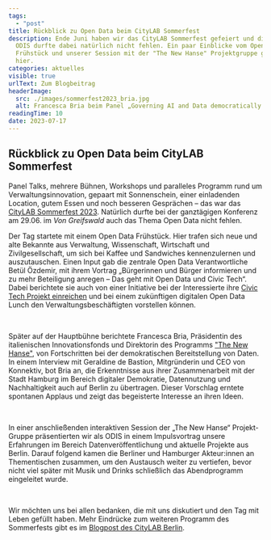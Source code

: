 ```yaml
---
tags:
  - "post"
title: Rückblick zu Open Data beim CityLAB Sommerfest
description: Ende Juni haben wir das CityLAB Sommerfest gefeiert und die
  ODIS durfte dabei natürlich nicht fehlen. Ein paar Einblicke vom Open Data
  Frühstück und unserer Session mit der "The New Hanse" Projektgruppe gibt es
  hier.
categories: aktuelles
visible: true
urlText: Zum Blogbeitrag
headerImage:
  src: ./images/sommerfest2023_bria.jpg
  alt: Francesca Bria beim Panel „Governing AI and Data democratically putting it at the service of People and the Planet“ (Foto bei Florian Reimann)
readingTime: 10
date: 2023-07-17
---
```



## Rückblick zu Open Data beim CityLAB Sommerfest

Panel Talks, mehrere Bühnen, Workshops und paralleles Programm rund um Verwaltungsinnovation, gepaart mit Sonnenschein, einer einladenden Location, gutem Essen und noch besseren Gesprächen – das war das [CityLAB Sommerfest 2023](https://citylab-berlin.org/de/events/citylab-sommerfest-2023/). Natürlich durfte bei der ganztägigen Konferenz am 29.06. im _Von Greifswald_ auch das Thema Open Data nicht fehlen.

Der Tag startete mit einem Open Data Frühstück. Hier trafen sich neue und alte Bekannte aus Verwaltung, Wissenschaft, Wirtschaft und Zivilgesellschaft, um sich bei Kaffee und Sandwiches kennenzulernen und auszutauschen. Einen Input gab die zentrale Open Data Verantwortliche Betül Özdemir, mit ihrem Vortrag „Bürgerinnen und Bürger informieren und zu mehr Beteiligung anregen – Das geht mit Open Data und Civic Tech“. Dabei berichtete sie auch von einer Initiative bei der Interessierte ihre [Civic Tech Projekt einreichen](https://mein.berlin.de/projekte/civic-tech-projekte-aus-berlin-mit-open-data/) und bei einem zukünftigen digitalen Open Data Lunch den Verwaltungsbeschäftigten vorstellen können.

<ImageSection src="sommerfest2023_klemens.jpg" fullWidth withShadow />

<ImageSection
  src="sommerfest2023_betuel.jpg"
  caption="Moderator Klemens Maget und Betül Özdemir als Vortragende beim Open Data Frühstück (Fotos: Florian Reimann)"
/>

<br />

Später auf der Hauptbühne berichtete Francesca Bria, Präsidentin des italienischen Innovationsfonds und Direktorin des Programms ["The New Hanse"](https://thenew.institute/en/programs/the-new-hanse), von Fortschritten bei der demokratischen Bereitstellung von Daten. In einem Interview mit Geraldine de Bastion, Mitgründerin und CEO von Konnektiv, bot Bria an, die Erkenntnisse aus ihrer Zusammenarbeit mit der Stadt Hamburg im Bereich digitaler Demokratie, Datennutzung und Nachhaltigkeit auch auf Berlin zu übertragen. Dieser Vorschlag erntete spontanen Applaus und zeigt das begeisterte Interesse an ihren Ideen.

<ImageSection
  src="sommerfest2023_bria.jpg"
  caption="Francesca Bria beim Panel „Governing AI and Data democratically putting it at the service of People and the Planet“ (Foto: Florian Reimann)"
/>

<br />

In einer anschließenden interaktiven Session der „The New Hanse“ Projekt-Gruppe präsentierten wir als ODIS in einem Impulsvortrag unsere Erfahrungen im Bereich Datenveröffentlichung und aktuelle Projekte aus Berlin. Darauf folgend kamen die Berliner und Hamburger Akteur:innen an Thementischen zusammen, um den Austausch weiter zu vertiefen, bevor nicht viel später mit Musik und Drinks schließlich das Abendprogramm eingeleitet wurde.

<ImageSection src="sommerfest2023_session.jpg" />

<ImageSection
  src="sommerfest2023_lisa.jpg"
  caption="ODIS bei der Data Sharing Session der “The New Hanse” Projektgruppe um Francesca Bria (Fotos: Florian Reimann)"
/>

<br />

Wir möchten uns bei allen bedanken, die mit uns diskutiert und den Tag mit Leben gefüllt haben. Mehr Eindrücke zum weiteren Programm des Sommerfests gibt es im [Blogpost des CityLAB Berlin](https://citylab-berlin.org/de/blog/citylab-sommerfest-2023-recap/).
